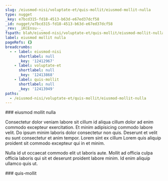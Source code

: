 ```yaml
---
slug: /eiusmod-nisi/voluptate-et/quis-mollit/eiusmod-mollit-nulla
type: nugget
_key: e7bcd315-fd18-4513-b63d-e67ed37dcf58
_id: nugget/e7bcd315-fd18-4513-b63d-e67ed37dcf58
_rev: _iKCEnsu--_
fspath: blah/eiusmod-nisi/voluptate-et/quis-mollit/eiusmod-mollit-nulla.md
label: eiusmod mollit nulla
pageRefs: {}
breadcrumbs:
  - - label: eiusmod-nisi
      shortlabel: null
      _key: '12412967'
    - label: voluptate-et
      shortlabel: null
      _key: '12413868'
    - label: quis-mollit
      shortlabel: null
      _key: '12413949'
paths:
  - /eiusmod-nisi/voluptate-et/quis-mollit/eiusmod-mollit-nulla
---
```


<NuggetArea>
<Nugget slug="/eiusmod-nisi/voluptate-et/quis-mollit/eiusmod-mollit-nulla" type="nugget" _key="e7bcd315-fd18-4513-b63d-e67ed37dcf58" _id="nugget/e7bcd315-fd18-4513-b63d-e67ed37dcf58" _rev="_iKCEnsu--_" fspath="blah/eiusmod-nisi/voluptate-et/quis-mollit/eiusmod-mollit-nulla.md" label="eiusmod mollit nulla" paths="/eiusmod-nisi/voluptate-et/quis-mollit/eiusmod-mollit-nulla">
<NuggetBody>
### eiusmod mollit nulla

Consectetur dolor veniam labore sit cillum id aliqua cillum dolor ad enim commodo excepteur exercitation. Et minim adipisicing commodo labore velit. Do ipsum minim laboris dolor consectetur non quis. Deserunt et velit eu sunt consectetur et anim tempor. Lorem sint ex cillum Lorem quis aliquip proident sit commodo excepteur qui in et minim.

Nulla id ut occaecat commodo elit ut laboris aute. Mollit ad officia culpa officia laboris qui sit et deserunt proident labore minim. Id enim aliquip ullamco quis ut.

</NuggetBody>
<Breadcrumbs>
<Crumbs>
<Crumb _key="12412967" label="eiusmod-nisi" /><Crumb _key="12413868" label="voluptate-et" /><Crumb _key="12413949" label="quis-mollit" />
</Crumbs>
</Breadcrumbs>
</Nugget>

<NuggetsInbound>
</NuggetsInbound>
<NuggetsOutbound>
</NuggetsOutbound>
</NuggetArea>
<PassagesInbound>
<Passage direction="inbound" type="passage" _key="12413949" _id="passage/12413949" _rev="_iKCEnsu---" label="quis-mollit" passage="quis-mollit" fspath="blah/eiusmod-nisi/voluptate-et/quis-mollit" paths="/eiusmod-nisi/voluptate-et/quis-mollit" slug="/eiusmod-nisi/voluptate-et/quis-mollit">
<NuggetBody>
### quis-mollit

</NuggetBody>
<Breadcrumbs>
<Crumbs>
<Crumb _key="12412967" label="eiusmod-nisi" /><Crumb _key="12413868" label="voluptate-et" />
</Crumbs>
</Breadcrumbs>
</Passage>

</PassagesInbound>
<PassagesOutbound>
</PassagesOutbound>